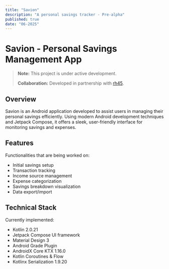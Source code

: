 ```yaml
---
title: "Savion"
description: "A personal savings tracker - Pre-alpha"
published: true
date: "06-2025"
---
```


# Savion - Personal Savings Management App
> **Note:** This project is under active development.
> 
> **Collaboration:** Developed in partnership with [rh45](https://github.com/rh45-one).

## Overview
Savion is an Android application developed to assist users in managing their personal savings efficiently. Using modern Android development techniques and Jetpack Compose, it offers a sleek, user-friendly interface for monitoring savings and expenses.

## Features 
Functionalities that are being worked on:
* Initial savings setup
* Transaction tracking
* Income source management
* Expense categorization
* Savings breakdown visualization
* Data export/import

## Technical Stack
Currently implemented:
* Kotlin 2.0.21
* Jetpack Compose UI framework
* Material Design 3
* Android Grade Plugin
* AndroidX Core KTX 1.16.0
* Kotlin Coroutines & Flow
* Kotlinx Serialization 1.9.20
